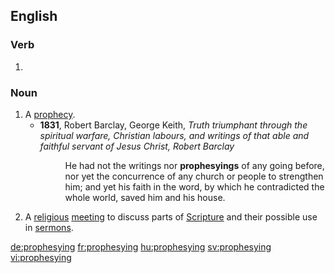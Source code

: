 ==English==

===Verb===
{{head|en|present participle}}

# {{present participle of|prophesy|lang=en}}

===Noun===
{{en-noun}}

# A [[prophecy]].
#* '''1831''', Robert Barclay, George Keith, ''Truth triumphant through the spiritual warfare, Christian labours, and writings of  that able and faithful servant of Jesus Christ, Robert Barclay''
#*: He had not the writings nor '''prophesyings''' of any going before, nor yet the concurrence of any church or people to strengthen him; and yet his faith in the word, by which he contradicted the whole world, saved him and his house.
# {{context|historical|lang=en}} A [[religious]] [[meeting]] to discuss parts of [[Scripture]] and their possible use in [[sermon]]s.

[[de:prophesying]]
[[fr:prophesying]]
[[hu:prophesying]]
[[sv:prophesying]]
[[vi:prophesying]]